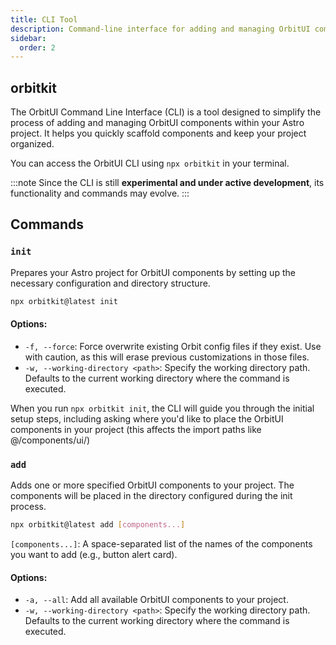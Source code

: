 ```yaml
---
title: CLI Tool
description: Command-line interface for adding and managing OrbitUI components.
sidebar:
  order: 2
---
```


## orbitkit

The OrbitUI Command Line Interface (CLI) is a tool designed to simplify the process of adding and managing OrbitUI components within your Astro project. It helps you quickly scaffold components and keep your project organized.

You can access the OrbitUI CLI using `npx orbitkit` in your terminal.

:::note
Since the CLI is still **experimental and under active development**, its functionality and commands may evolve.
:::

## Commands

### `init`

Prepares your Astro project for OrbitUI components by setting up the necessary configuration and directory structure.

```bash
npx orbitkit@latest init
```

#### Options:

- `-f, --force`: Force overwrite existing Orbit config files if they exist. Use with caution, as this will erase previous customizations in those files.
- `-w, --working-directory <path>`: Specify the working directory path. Defaults to the current working directory where the command is executed.

When you run `npx orbitkit init`, the CLI will guide you through the initial setup steps, including asking where you'd like to place the OrbitUI components in your project (this affects the import paths like @/components/ui/)

### `add`

Adds one or more specified OrbitUI components to your project. The components will be placed in the directory configured during the init process.

```bash
npx orbitkit@latest add [components...]
```

`[components...]`: A space-separated list of the names of the components you want to add (e.g., button alert card).

#### Options:

- `-a, --all`: Add all available OrbitUI components to your project.
- `-w, --working-directory <path>`: Specify the working directory path. Defaults to the current working directory where the command is executed.
